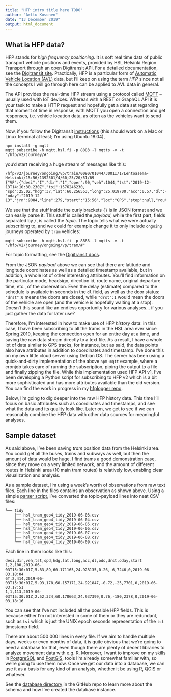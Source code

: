```yaml
---
title: "HFP intro title here TODO"
author: "Arttu Kosonen"
date: "13 December 2019"
output: html_document
---
```


## What is HFP data?

HFP stands for *high frequency positioning*.
It is soft real time data of public transport vehicle positions and events, provided by HSL Helsinki Region Transport through an open Digitransit API.
For a detailed documentation, see the [Digitransit site](https://digitransit.fi/en/developers/apis/4-realtime-api/vehicle-positions/).
Practically, HFP is a particular form of [Automatic Vehicle Location (AVL)](https://en.wikipedia.org/wiki/Automatic_vehicle_location) data, but I'll keep on using the term *HFP* since not all the concepts I will go through here can be applied to AVL data in general.

The API provides the real-time HFP stream using a protocol called [MQTT](http://mqtt.org/) -- usually used with IoT devices.
Whereas with a REST or GraphQL API it is your task to make a HTTP request and hopefully get a data set regarding that moment of time in response, with MQTT you open a connection and get responses, i.e. vehicle location data, as often as the vehicles want to send them.

Now, if you follow the Digitransit [instructions](https://digitransit.fi/en/developers/apis/4-realtime-api/vehicle-positions/#quickstart) (this should work on a Mac or Linux terminal at least; I'm using Ubuntu 18.04),

```
npm install -g mqtt
mqtt subscribe -h mqtt.hsl.fi -p 8883 -l mqtts -v -t "/hfp/v2/journey/#"
```

you'd start receiving a huge stream of messages like this:

```
/hfp/v2/journey/ongoing/vp/train/0090/01044/3001I/1/Lentoasema-Helsinki/15:56/1392501/4/60;25/20/51/69
{"VP":{"desi":"I","dir":"1","oper":90,"veh":1044,"tst":"2019-12-13T14:10:30.230Z","tsi":1576246230,
"spd":25.02,"hdg":37,"lat":60.256553,"long":25.019700,"acc":0.57,"dl":-74,"odo":10932,"drst":0,
"oday":"2019-12-13","jrn":9084,"line":279,"start":"15:56","loc":"GPS","stop":null,"route":"3001I","occu":0}}
```

We see that the stuff inside the curly brackets `{}` is in JSON format and we can easily parse it.
This stuff is called the *payload*, while the first part, fields separated by `/`, is called the *topic*.
The topic tells what we were actually subscribing to, and we could for example change it to only include `ongoing` journeys operated by `tram` vehicles:

```
mqtt subscribe -h mqtt.hsl.fi -p 8883 -l mqtts -v -t "/hfp/v2/journey/ongoing/vp/tram/#"
```

For topic formatting, see the [Digitransit docs](https://digitransit.fi/en/developers/apis/4-realtime-api/vehicle-positions/#the-topic).

From the JSON *payload* above we can see that there are latitude and longitude coordinates as well as a detailed timestamp available, but in addition, a whole lot of other interesting attributes.
You'll find information on the particular mode, headsign, direction id, route name, original departure time, etc., of the observation.
Even the delay (estimate) compared to the schedule is available in seconds in the `dl` field, as well as the door status: `"drst":0` means the doors are closed, while `"drst":1` would mean the doors of the vehicle are open (and the vehicle is hopefully waiting at a stop).
Doesn't this sound like an endless opportunity for various analyses... if you just gather the data for later use?

Therefore, I'm interested in how to make use of HFP *history* data:
in this case, I have been subscribing to all the trams in the HSL area ever since Spring 2019, keeping the connection open for an entire day at a time, and saving the raw data stream directly to a text file.
As a result, I have a whole lot of data similar to GPS tracks, for instance, but as said, the data points also have attributes in addition to coordinates and timestamp.
I've done this on my own little cloud server using Debian OS.
The server has been using a quick-and-dirty implementation of the above `npm-mqtt` example, where a cronjob takes care of running the subscription, piping the output to a file and finally zipping the file.
While this implementation used HFP API v1, I've been developing a Python script for subscribing to HFP v2 which is a bit more sophisticated and has more attributes available than the old version.
You can find the work in progress in my [hfplogger repo](https://github.com/datarttu/hfplogger).

Below, I'm going to dig deeper into the raw HFP history data.
This time I'll focus on basic attributes such as coordinates and timestamps, and see what the data and its quality look like.
Later on, we get to see if we can reasonably combine the HFP data with other data sources for meaningful analyses.

## Sample dataset

As said above, I've been saving *tram* position data from the Helsinki area.
You could get all the buses, trains and subways as well, but then the amount of data would be huge.
I find trams a good demonstration case, since they move on a very limited network, and the amount of different routes in Helsinki area (10 main tram routes) is relatively low, enabling clear visualization and analysis.

As a sample dataset, I'm using a week's worth of observations from raw text files.
Each line in the files contains an observation as shown above.
Using a simple [parser script](https://github.com/datarttu/hfpparser), I've converted the topic-payload lines into neat CSV files:

```
└── tidy
    ├── hsl_tram_geo4_tidy_2019-06-03.csv
    ├── hsl_tram_geo4_tidy_2019-06-04.csv
    ├── hsl_tram_geo4_tidy_2019-06-05.csv
    ├── hsl_tram_geo4_tidy_2019-06-06.csv
    ├── hsl_tram_geo4_tidy_2019-06-07.csv
    ├── hsl_tram_geo4_tidy_2019-06-08.csv
    └── hsl_tram_geo4_tidy_2019-06-09.csv
```

Each line in them looks like this:

```
desi,dir,veh,tst,spd,hdg,lat,long,acc,dl,odo,drst,oday,start
1,2,100,2019-06-03T15:30:01Z,5.83,89,60.171165,24.928135,0.26,-6,7246,0,2019-06-03,18:04
6T,2,414,2019-06-03T15:30:01Z,5.93,178,60.157171,24.921847,-0.72,-25,7701,0,2019-06-03,17:51
1,1,113,2019-06-03T15:30:01Z,2.52,324,60.170663,24.937399,0.76,-180,2378,0,2019-06-03,18:16
```

You can see that I've not included all the possible HFP fields.
This is because either I'm not interested in some of them or they are redundant, such as `tsi` which is just the UNIX epoch seconds representation of the `tst` timestamp field.

There are about 500 000 lines in every file.
If we aim to handle multiple days, weeks or even months of data, it is quite obvious that we're going to need a database for that, even though there are plenty of decent libraries to analyze movement data with e.g. R.
Moreover, I want to improve on my skills in [PostgreSQL](https://www.postgresql.org/docs/12/) and [PostGIS](https://postgis.net/docs/manual-2.5/), tools I'm already somewhat familiar with, so we're going to use them now.
Once we get our data into a database, we can use it as a basis for any kind of an analysis, whether it be using R, QGIS or whatever.

See the [database directory](https://github.com/datarttu/hfpBlog/tree/master/db) in the GitHub repo to learn more about the schema and how I've created the database instance.


    